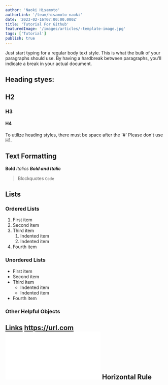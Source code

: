 ```yaml
---
author: 'Naoki Hisamoto'
authorLink: '/team/hisamoto-naoki'
date: '2023-02-16T07:00:00.000Z'
title: 'Tutorial For Github'
featuredImage: '/images/articles/-template-image.jpg'
tags: ['Tutorial']
publish: true
---
```


Just start typing for a regular body text style. This is what the bulk of your paragraphs should use. By having a hardbreak between paragraphs, you'll indicate a break in your actual document.

## Heading styes:

## H2
### H3
#### H4

To utilize heading styles, there must be space after the '#'
Please don't use H1.

## Text Formatting

**Bold**
_Italics_
***Bold and Italic***
> Blockquotes
`Code`

## Lists

### Ordered Lists

1. First item
2. Second item
3. Third item
    1. Indented item
    2. Indented item
4. Fourth item

### Unordered Lists

- First item
- Second item
- Third item
    - Indented item
    - Indented item
- Fourth item

### Other Helpful Objects

[Links](https://url.com)
<https://url.com>
![What the image is](/iamges/articles/image.ext)
Horizontal Rule
---